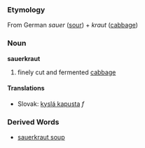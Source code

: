=== Etymology ===
From German ''sauer'' ([[sour]]) + ''kraut'' ([[cabbage]])
=== Noun ===
'''sauerkraut'''
# finely cut and fermented [[cabbage]]
==== Translations ====
*Slovak: [[kyslá kapusta]] ''f''
=== Derived Words ===
* [[sauerkraut soup]]